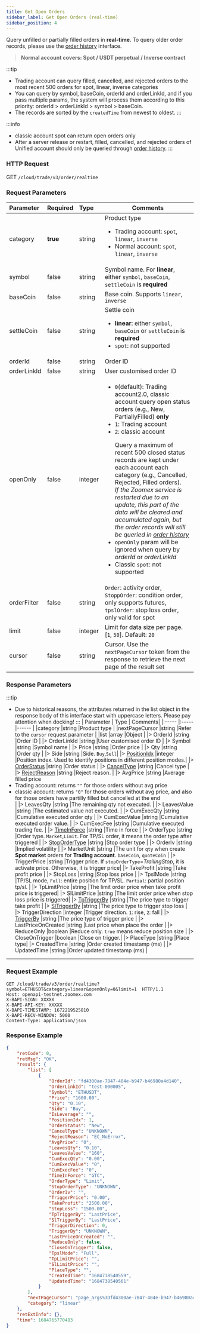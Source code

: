 ```yaml
---
title: Get Open Orders
sidebar_label: Get Open Orders (real-time)
sidebar_position: 4
---
```

Query unfilled or partially filled orders in **real-time**. To query older order records, please use the [order history](order-list#) interface.
> **Normal account covers:  Spot / USDT perpetual / Inverse contract**

:::tip
- Trading account can query filled, cancelled, and rejected orders to the most recent 500 orders for spot, linear, inverse categories
- You can query by symbol, baseCoin, orderId and orderLinkId, and if you pass multiple params, the system will process them according to this priority: orderId > orderLinkId > symbol > baseCoin.
- The records are sorted by the `createdTime` from newest to oldest.
:::

:::info
* classic account spot can return open orders only
* After a server release or restart, filled, cancelled, and rejected orders of Unified account should only be queried through [order history](order-list#).
:::

### HTTP Request
GET `/cloud/trade/v3/order/realtime`

### Request Parameters
| Parameter | Required | Type | Comments|
|:----- |:-------|:-----|------ |
|category |**true** |string |Product type <ul><li>Trading account: `spot`, `linear`, `inverse` </li><li>Normal account: `spot`, `linear`, `inverse`</li></ul>|
|symbol |false |string |Symbol name. For **linear**, either `symbol`, `baseCoin`, `settleCoin` is **required** |
|baseCoin |false |string |Base coin. Supports `linear`, `inverse`|
|settleCoin |false |string |Settle coin <ul><li><b>linear</b>: either `symbol`, `baseCoin` or `settleCoin` is **required**</li><li>`spot`: not supported</li></ul> |
|orderId |false |string |Order ID |
|orderLinkId |false |string |User customised order ID |
|openOnly |false |integer |<ul><li>`0`(default): Trading account2.0, classic account query open status orders (e.g., New, PartiallyFilled) **only**</li><li>`1`: Trading account</li><li>`2`: classic account</li></ul><ul>Query a maximum of recent 500 closed status records are kept under each account each category (e.g., Cancelled, Rejected, Filled orders).<br/><i>If the Zoomex service is restarted due to an update, this part of the data will be cleared and accumulated again, but the order records will still be queried in [order history](order-list#)</i><li>`openOnly` param will be ignored when query by _orderId_ or _orderLinkId_</li><li>Classic `spot`: not supported</li></ul>|
|orderFilter |false |string|`Order`: activity order, `StoppOrder`: condition order, only supports futures, `tpslOrder`: stop loss order, only valid for spot|
|limit |false |integer |Limit for data size per page. [`1`, `50`]. Default: `20`|
|cursor |false |string |Cursor. Use the `nextPageCursor` token from the response to retrieve the next page of the result set|

### Response Parameters
:::tip
- Due to historical reasons, the attributes returned in the list object in the response body of this interface start with uppercase letters. Please pay attention when docking!
:::
| Parameter | Type | Comments|
|:----- |:-----|------ |
|category |string |Product type |
|nextPageCursor |string |Refer to the `cursor` request parameter |
|list |array |Object |
|> OrderId  |string |Order ID |
|> OrderLinkId |string |User customised order ID |
|> Symbol |string |Symbol name |
|> Price |string |Order price |
|> Qty |string |Order qty |
|> Side |string |Side. `Buy`,`Sell`|
|> [PositionIdx](../enum#positionidx) |integer |Position index. Used to identify positions in different position modes.|
|> [OrderStatus](../enum#orderstatus) |string |Order status |
|> [CancelType](../enum#canceltype) |string |Cancel type |
|> [RejectReason](../enum#rejectreason) |string |Reject reason. |
|> AvgPrice |string |Average filled price <li>Trading account: returns `""` for those orders without avg price</li><li>classic account: returns `"0"` for those orders without avg price, and also for those orders have partilly filled but cancelled at the end</li> |
|> LeavesQty |string |The remaining qty not executed. |
|> LeavesValue |string |The estimated value not executed. |
|> CumExecQty |string |Cumulative executed order qty |
|> CumExecValue |string |Cumulative executed order value. |
|> CumExecFee |string |Cumulative executed trading fee. |
|> [TimeInForce](../enum#timeinforce) |string |Time in force |
|> OrderType |string |Order type. `Market`,`Limit`. For TP/SL order, it means the order type after triggered |
|> [StopOrderType](../enum#stopordertype) |string |Stop order type |
|> OrderIv |string |Implied volatility |
|> MarketUnit |string |The unit for `qty` when create **Spot market** orders for **Trading account**. `baseCoin`, `quoteCoin` |
|> TriggerPrice |string |Trigger price. If `stopOrderType`=_TrailingStop_, it is activate price. Otherwise, it is trigger price|
|> TakeProfit |string |Take profit price |
|> StopLoss |string |Stop loss price |
|> TpslMode |string |TP/SL mode, `Full`: entire position for TP/SL. `Partial`: partial position tp/sl. |
|> TpLimitPrice |string |The limit order price when take profit price is triggered|
|> SlLimitPrice |string |The limit order price when stop loss price is triggered|
|> [TpTriggerBy](../enum#triggerby) |string |The price type to trigger take profit |
|> [SlTriggerBy](../enum#triggerby) |string |The price type to trigger stop loss |
|> TriggerDirection |integer |Trigger direction. `1`: rise, `2`: fall |
|> [TriggerBy](../enum#triggerby) |string |The price type of trigger price |
|> LastPriceOnCreated |string |Last price when place the order |
|> ReduceOnly |boolean |Reduce only. `true` means reduce position size |
|> CloseOnTrigger |boolean |Close on trigger.|
|> PlaceType |string |Place type|
|> CreatedTime |string |Order created timestamp (ms) |
|> UpdatedTime |string |Order updated timestamp (ms) |

---

### Request Example

```shell
GET /cloud/trade/v3/order/realtime?symbol=ETHUSDT&category=linear&openOnly=0&limit=1  HTTP/1.1
Host: openapi-testnet.zoomex.com
X-BAPI-SIGN: XXXXX
X-BAPI-API-KEY: XXXXX
X-BAPI-TIMESTAMP: 1672219525810
X-BAPI-RECV-WINDOW: 5000
Content-Type: application/json
```

### Response Example

```json
{
    "retCode": 0,
    "retMsg": "OK",
    "result": {
        "list": [
            {
                "OrderId": "fd4300ae-7847-404e-b947-b46980a4d140",
                "OrderLinkId": "test-000005",
                "Symbol": "ETHUSDT",
                "Price": "1600.00",
                "Qty": "0.10",
                "Side": "Buy",
                "IsLeverage": "",
                "PositionIdx": 1,
                "OrderStatus": "New",
                "CancelType": "UNKNOWN",
                "RejectReason": "EC_NoError",
                "AvgPrice": "0",
                "LeavesQty": "0.10",
                "LeavesValue": "160",
                "CumExecQty": "0.00",
                "CumExecValue": "0",
                "CumExecFee": "0",
                "TimeInForce": "GTC",
                "OrderType": "Limit",
                "StopOrderType": "UNKNOWN",
                "OrderIv": "",
                "TriggerPrice": "0.00",
                "TakeProfit": "2500.00",
                "StopLoss": "1500.00",
                "TpTriggerBy": "LastPrice",
                "SlTriggerBy": "LastPrice",
                "TriggerDirection": 0,
                "TriggerBy": "UNKNOWN",
                "LastPriceOnCreated": "",
                "ReduceOnly": false,
                "CloseOnTrigger": false,
                "TpslMode": "Full",
                "TpLimitPrice": "",
                "SlLimitPrice": "",
                "PlaceType": "",
                "CreatedTime": "1684738540559",
                "UpdatedTime": "1684738540561"
            }
        ],
        "nextPageCursor": "page_args%3Dfd4300ae-7847-404e-b947-b46980a4d140%26symbol%3D6%26",
        "category": "linear"
    },
    "retExtInfo": {},
    "time": 1684765770483
}
```
